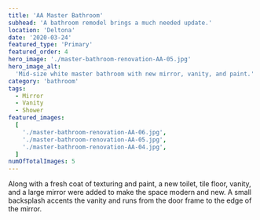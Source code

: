 ```yaml
---
title: 'AA Master Bathroom'
subhead: 'A bathroom remodel brings a much needed update.'
location: 'Deltona'
date: '2020-03-24'
featured_type: 'Primary'
featured_order: 4
hero_image: './master-bathroom-renovation-AA-05.jpg'
hero_image_alt:
  'Mid-size white master bathroom with new mirror, vanity, and paint.'
category: 'bathroom'
tags:
  - Mirror
  - Vanity
  - Shower
featured_images:
  [
    './master-bathroom-renovation-AA-06.jpg',
    './master-bathroom-renovation-AA-05.jpg',
    './master-bathroom-renovation-AA-04.jpg',
  ]
numOfTotalImages: 5
---
```


Along with a fresh coat of texturing and paint, a new toilet, tile floor,
vanity, and a large mirror were added to make the space modern and new. A small
backsplash accents the vanity and runs from the door frame to the edge of the
mirror.
